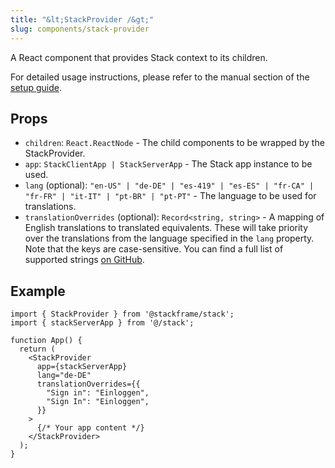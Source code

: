 ```yaml
---
title: "&lt;StackProvider /&gt;"
slug: components/stack-provider
---
```


A React component that provides Stack context to its children.

For detailed usage instructions, please refer to the manual section of the [setup guide](../getting-started/setup.mdx).


## Props

- `children`: `React.ReactNode` - The child components to be wrapped by the StackProvider.
- `app`: `StackClientApp | StackServerApp` - The Stack app instance to be used.
- `lang` (optional): `"en-US" | "de-DE" | "es-419" | "es-ES" | "fr-CA" | "fr-FR" | "it-IT" | "pt-BR" | "pt-PT"` - The language to be used for translations.
- `translationOverrides` (optional): `Record<string, string>` - A mapping of English translations to translated equivalents. These will take priority over the translations from the language specified in the `lang` property. Note that the keys are case-sensitive. You can find a full list of supported strings [on GitHub](https://github.com/stack-auth/stack-auth/blob/dev/packages/stack/src/generated/quetzal-translations.ts).

## Example

```tsx title="layout.tsx"
import { StackProvider } from '@stackframe/stack';
import { stackServerApp } from '@/stack';

function App() {
  return (
    <StackProvider
      app={stackServerApp}
      lang="de-DE"
      translationOverrides={{
        "Sign in": "Einloggen",
        "Sign In": "Einloggen",
      }}
    >
      {/* Your app content */}
    </StackProvider>
  );
}
```
